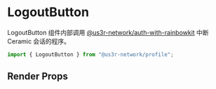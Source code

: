 

<Meta of={LogoutButtonStories} />

# LogoutButton

LogoutButton 组件内部调用 [@us3r-network/auth-with-rainbowkit](?path=/docs/auth-auth-with-rainbowkit--docs) 中断 Ceramic 会话的程序。

```jsx
import { LogoutButton } from "@us3r-network/profile";
```

<Canvas />

## Render Props
